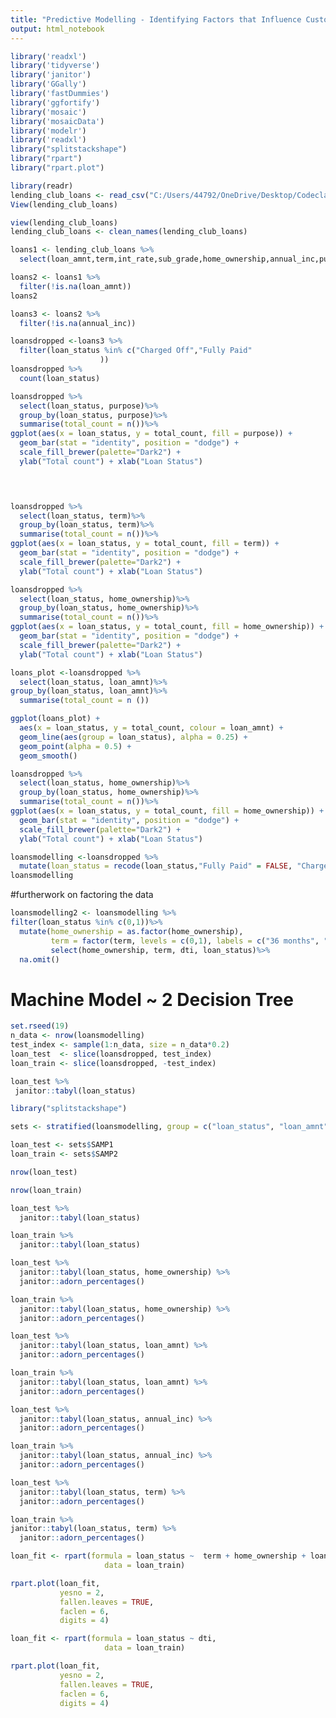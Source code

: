 ```yaml
---
title: "Predictive Modelling - Identifying Factors that Influence Customers Defaulting on Loans"
output: html_notebook
---
```


```r

library('readxl')
library('tidyverse')
library('janitor')
library('GGally')
library('fastDummies')
library('ggfortify')
library('mosaic')
library('mosaicData')
library('modelr')
library('readxl')
library("splitstackshape")
library("rpart")
library("rpart.plot")
```


```r
library(readr)
lending_club_loans <- read_csv("C:/Users/44792/OneDrive/Desktop/Codeclan 2022/final_project_loan_default_predictor/data/lending_club_loans.csv")
View(lending_club_loans)
```
```r
view(lending_club_loans)
lending_club_loans <- clean_names(lending_club_loans)

```

```r
loans1 <- lending_club_loans %>%
  select(loan_amnt,term,int_rate,sub_grade,home_ownership,annual_inc,purpose, loan_status,dti)
```
```r
loans2 <- loans1 %>%
  filter(!is.na(loan_amnt))
loans2

loans3 <- loans2 %>%
  filter(!is.na(annual_inc))
```

```r
loansdropped <-loans3 %>%
  filter(loan_status %in% c("Charged Off","Fully Paid"
                    ))
loansdropped %>%
  count(loan_status)
```
```r
loansdropped %>%
  select(loan_status, purpose)%>%
  group_by(loan_status, purpose)%>%
  summarise(total_count = n())%>%
ggplot(aes(x = loan_status, y = total_count, fill = purpose)) + 
  geom_bar(stat = "identity", position = "dodge") + 
  scale_fill_brewer(palette="Dark2") + 
  ylab("Total count") + xlab("Loan Status")
  




```


```r
loansdropped %>%
  select(loan_status, term)%>%
  group_by(loan_status, term)%>%
  summarise(total_count = n())%>%
ggplot(aes(x = loan_status, y = total_count, fill = term)) + 
  geom_bar(stat = "identity", position = "dodge") + 
  scale_fill_brewer(palette="Dark2") + 
  ylab("Total count") + xlab("Loan Status")
```

```r
loansdropped %>%
  select(loan_status, home_ownership)%>%
  group_by(loan_status, home_ownership)%>%
  summarise(total_count = n())%>%
ggplot(aes(x = loan_status, y = total_count, fill = home_ownership)) + 
  geom_bar(stat = "identity", position = "dodge") + 
  scale_fill_brewer(palette="Dark2") + 
  ylab("Total count") + xlab("Loan Status")
```


```r
loans_plot <-loansdropped %>%
  select(loan_status, loan_amnt)%>%
group_by(loan_status, loan_amnt)%>%
  summarise(total_count = n ())

ggplot(loans_plot) + 
  aes(x = loan_status, y = total_count, colour = loan_amnt) +
  geom_line(aes(group = loan_status), alpha = 0.25) +
  geom_point(alpha = 0.5) +
  geom_smooth()
```





```r
loansdropped %>%
  select(loan_status, home_ownership)%>%
  group_by(loan_status, home_ownership)%>%
  summarise(total_count = n())%>%
ggplot(aes(x = loan_status, y = total_count, fill = home_ownership)) + 
  geom_bar(stat = "identity", position = "dodge") + 
  scale_fill_brewer(palette="Dark2") + 
  ylab("Total count") + xlab("Loan Status")
```








```r
loansmodelling <-loansdropped %>%
  mutate(loan_status = recode(loan_status,"Fully Paid" = FALSE, "Charged Off" = TRUE)) 
loansmodelling
```

#furtherwork on factoring the data

```r
loansmodelling2 <- loansmodelling %>%
filter(loan_status %in% c(0,1))%>%
  mutate(home_ownership = as.factor(home_ownership),
         term = factor(term, levels = c(0,1), labels = c("36 months", "60 months")))%>%
         select(home_ownership, term, dti, loan_status)%>%
  na.omit()
```



#   Machine Model ~ 2 Decision Tree


```r
set.rseed(19)
n_data <- nrow(loansmodelling)
test_index <- sample(1:n_data, size = n_data*0.2)
loan_test  <- slice(loansdropped, test_index)
loan_train <- slice(loansdropped, -test_index)
```

```r
loan_test %>%
 janitor::tabyl(loan_status)
```



```r
library("splitstackshape")

sets <- stratified(loansmodelling, group = c("loan_status", "loan_amnt", "term", "home_ownership"), bothSets = TRUE, size = 0.2)

loan_test <- sets$SAMP1
loan_train <- sets$SAMP2

nrow(loan_test)
```
```r
nrow(loan_train)
```
```r
loan_test %>%
  janitor::tabyl(loan_status)
```

```r
loan_train %>%
  janitor::tabyl(loan_status)
```

```r
loan_test %>%
  janitor::tabyl(loan_status, home_ownership) %>%
  janitor::adorn_percentages()
```


```r
loan_train %>%
  janitor::tabyl(loan_status, home_ownership) %>%
  janitor::adorn_percentages()
```

```r
loan_test %>%
  janitor::tabyl(loan_status, loan_amnt) %>%
  janitor::adorn_percentages()
```


```r
loan_train %>%
  janitor::tabyl(loan_status, loan_amnt) %>%
  janitor::adorn_percentages()
```

```r
loan_test %>%
  janitor::tabyl(loan_status, annual_inc) %>%
  janitor::adorn_percentages()
```

```r
loan_train %>%
  janitor::tabyl(loan_status, annual_inc) %>%
  janitor::adorn_percentages()
```


```r
loan_test %>%
  janitor::tabyl(loan_status, term) %>%
  janitor::adorn_percentages()
```

```r
loan_train %>%
janitor::tabyl(loan_status, term) %>%
  janitor::adorn_percentages()  
```




```r
loan_fit <- rpart(formula = loan_status ~  term + home_ownership + loan_amnt, 
                     data = loan_train)

rpart.plot(loan_fit,
           yesno = 2,
           fallen.leaves = TRUE,
           faclen = 6,
           digits = 4)
```


```r
loan_fit <- rpart(formula = loan_status ~ dti, 
                     data = loan_train)

rpart.plot(loan_fit,
           yesno = 2,
           fallen.leaves = TRUE,
           faclen = 6,
           digits = 4)
```

            










